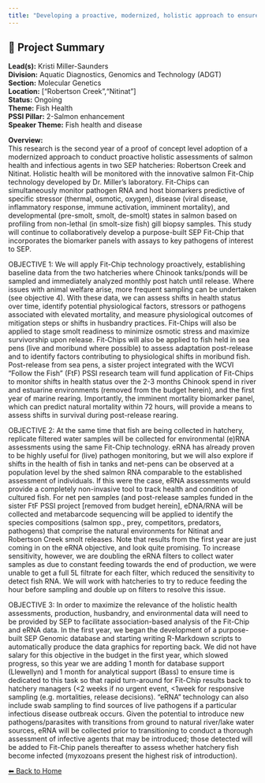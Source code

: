 ```yaml
---
title: "Developing a proactive, modernized, holistic approach to ensure optimal health and condition of Hatchery Production"
---
```


## 🧬 Project Summary

**Lead(s):** Kristi Miller-Saunders  
**Division:** Aquatic Diagnostics, Genomics and Technology (ADGT)  
**Section:** Molecular Genetics  
**Location:** ["Robertson Creek","Nitinat"]  
**Status:** Ongoing  
**Theme:** Fish Health  
**PSSI Pillar:** 2-Salmon enhancement  
**Speaker Theme:** Fish health and disease  

**Overview:**  
This research is the second year of a proof of concept level adoption of a
modernized approach to conduct proactive holistic assessments of salmon health
and infectious agents in two SEP hatcheries: Robertson Creek and Nitinat.
Holistic health will be monitored with the innovative salmon Fit-Chip
technology developed by Dr. Miller’s laboratory. Fit-Chips can simultaneously
monitor pathogen RNA and host biomarkers predictive of specific stressor
(thermal, osmotic, oxygen), disease (viral disease, inflammatory response,
immune activation, imminent mortality), and developmental (pre-smolt, smolt,
de-smolt) states in salmon based on profiling from non-lethal (in smolt-size
fish) gill biopsy samples. This study will continue to collaboratively develop
a purpose-built SEP Fit-Chip that incorporates the biomarker panels with
assays to key pathogens of interest to SEP.

OBJECTIVE 1: We will apply Fit-Chip technology proactively, establishing
baseline data from the two hatcheries where Chinook tanks/ponds will be
sampled and immediately analyzed monthly post hatch until release. Where
issues with animal welfare arise, more frequent sampling can be undertaken
(see objective 4). With these data, we can assess shifts in health status over
time, identify potential physiological factors, stressors or pathogens
associated with elevated mortality, and measure physiological outcomes of
mitigation steps or shifts in husbandry practices. Fit-Chips will also be
applied to stage smolt readiness to minimize osmotic stress and maximize
survivorship upon release. Fit-Chips will also be applied to fish held in sea
pens (live and moribund where possible) to assess adaptation post-release and
to identify factors contributing to physiological shifts in moribund fish.
Post-release from sea pens, a sister project integrated with the WCVI “Follow
the Fish” (FtF) PSSI research team will fund application of Fit-Chips to
monitor shifts in health status over the 2-3 months Chinook spend in river and
estuarine environments (removed from the budget herein), and the first year of
marine rearing. Importantly, the imminent mortality biomarker panel, which can
predict natural mortality within 72 hours, will provide a means to assess
shifts in survival during post-release rearing.

OBJECTIVE 2: At the same time that fish are being collected in hatchery,
replicate filtered water samples will be collected for environmental (e)RNA
assessments using the same Fit-Chip technology. eRNA has already proven to be
highly useful for (live) pathogen monitoring, but we will also explore if
shifts in the health of fish in tanks and net-pens can be observed at a
population level by the shed salmon RNA comparable to the established
assessment of individuals. If this were the case, eRNA assessments would
provide a completely non-invasive tool to track health and condition of
cultured fish. For net pen samples (and post-release samples funded in the
sister FtF PSSI project [removed from budget herein], eDNA/RNA will be
collected and metabarcode sequencing will be applied to identify the species
compositions (salmon spp., prey, competitors, predators, pathogens) that
comprise the natural environments for Nitinat and Robertson Creek smolt
releases. Note that results from the first year are just coming in on the eRNA
objective, and look quite promising. To increase sensitivity, however, we are
doubling the eRNA filters to collect water samples as due to constant feeding
towards the end of production, we were unable to get a full 5L filtrate for
each filter, which reduced the sensitivity to detect fish RNA. We will work
with hatcheries to try to reduce feeding the hour before sampling and double
up on filters to resolve this issue.

OBJECTIVE 3: In order to maximize the relevance of the holistic health
assessments, production, husbandry, and environmental data will need to be
provided by SEP to facilitate association-based analysis of the Fit-Chip and
eRNA data. In the first year, we began the development of a purpose-built SEP
Genomic database and starting writing R-Markdown scripts to automatically
produce the data graphics for reporting back. We did not have salary for this
objective in the budget in the first year, which slowed progress, so this year
we are adding 1 month for database support (Llewellyn) and 1 month for
analytical support (Bass) to ensure time is dedicated to this task so that
rapid turn-around for Fit-Chip results back to hatchery managers (&lt;2 weeks if
no urgent event, &lt;1week for responsive sampling (e.g. mortalities, release
decisions). “eRNA” technology can also include swab sampling to find sources
of live pathogens if a particular infectious disease outbreak occurs. Given
the potential to introduce new pathogens/parasites with transitions from
ground to natural river/lake water sources, eRNA will be collected prior to
transitioning to conduct a thorough assessment of infective agents that may be
introduced; those detected will be added to Fit-Chip panels thereafter to
assess whether hatchery fish become infected (myxozoans present the highest
risk of introduction).



[⬅ Back to Home](../index.qmd)
